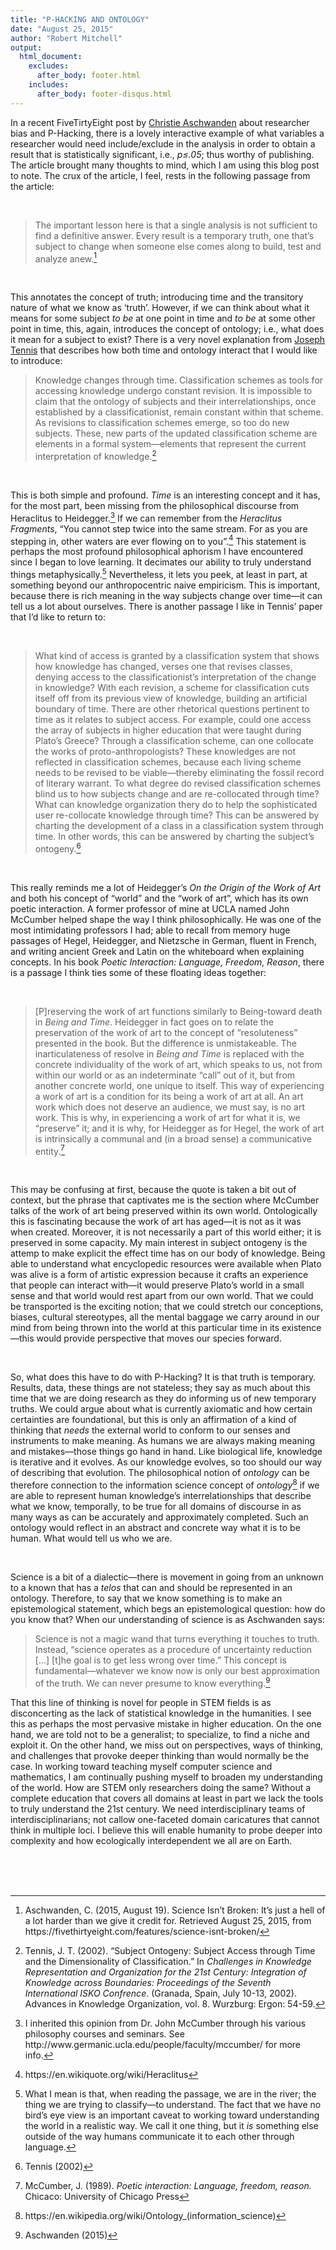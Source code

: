 ```yaml
---
title: "P-HACKING AND ONTOLOGY"
date: "August 25, 2015"
author: "Robert Mitchell"
output:
  html_document:
    excludes:
      after_body: footer.html
    includes:
      after_body: footer-disqus.html
---
```


In a recent FiveTirtyEight post by [Christie Aschwanden](https://twitter.com/cragcrest) about researcher bias and P-Hacking, there is a lovely interactive example of what variables a researcher would need include/exclude in the analysis in order to obtain a result that is statistically significant, i.e., _p&le;.05_; thus worthy of publishing.  The article brought many thoughts to mind, which I am using this blog post to note.  The crux of the article, I feel, rests in the following passage from the article:   

<br>

> <i class="fa fa-quote-left fa-1x"></i>The important lesson here is that a single analysis is not sufficient to find a definitive answer. Every result is a temporary truth, one that’s subject to change when someone else comes along to build, test and analyze anew.<i class="fa fa-quote-right fa-1x"></i>[^1]

<br>

This annotates the concept of truth; introducing time and the transitory nature of what we know as 'truth'.  However, if we can think about what it means for some subject _to be_ at one point in time and _to be_ at some other point in time, this, again, introduces the concept of ontology; i.e., what does it mean for a subject to exist?  There is a very novel explanation from [Joseph Tennis](http://joseph-t-tennis.squarespace.com/) that describes how both time and ontology interact that I would like to introduce: 

> <i class="fa fa-quote-left fa-1x"></i>Knowledge changes through time.  Classification schemes as tools for accessing knowledge undergo constant revision.  It is impossible to claim that the ontology of subjects and their interrelationships, once established by a classificationist, remain constant within that scheme.  As revisions to classification schemes emerge, so too do new subjects.  These, new parts of the updated classification scheme are elements in a formal system---elements that represent the current interpretation of knowledge.<i class="fa fa-quote-right fa-1x"></i>[^2]

<br>

This is both simple and profound.  _Time_ is an interesting concept and it has, for the most part, been missing from the philosophical discourse from Heraclitus to Heidegger.[^3]  If we can remember from the _Heraclitus Fragments_, "You cannot step twice into the same stream. For as you are stepping in, other waters are ever flowing on to you".[^4]  This statement is perhaps the most profound philosophical aphorism I have encountered since I began to love learning.  It decimates our ability to truly understand things metaphysically.[^5]  Nevertheless, it lets you peek, at least in part, at something beyond our anthropocentric naive empiricism.  This is important, because there is rich meaning in the way subjects change over time---it can tell us a lot about ourselves.  There is another passage I like in Tennis' paper that I'd like to return to:    

<br>

> <i class="fa fa-quote-left fa-1x"></i> What kind of access is granted by a classification system that shows how knowledge has changed, verses one that revises classes, denying access to the classificationist's interpretation of the change in knowledge?  With each revision, a scheme for classification cuts itself off from its previous view of knowledge, building an artificial boundary of time.  There are other rhetorical questions pertinent to time as it relates to subject access.  For example, could one access the array of subjects in higher education that were taught during Plato's Greece?  Through a classification scheme, can one collocate the works of proto-anthropologists? These knowledges are not reflected in classification schemes, because each living scheme needs to be revised to be viable---thereby eliminating the fossil record of literary warrant.  To what degree do revised classification schemes blind us to how subjects change and are re-collocated through time?  What can knowledge organization thery do to help the sophisticated user re-collocate knowledge through time?  This can be answered by charting the development of a class in a classification system through time.  In other words, this can be answered by charting the subject's ontogeny.<i class="fa fa-quote-right fa-1x"></i>[^6]

<br>

This really reminds me a lot of Heidegger's _On the Origin of the Work of Art_ and both his concept of "world" and the "work of art", which has its own poetic interaction.  A former professor of mine at UCLA named John McCumber helped shape the way I think philosophically.  He was one of the most intimidating professors I had; able to recall from memory huge passages of Hegel, Heidegger, and Nietzsche in German, fluent in French, and writing ancient Greek and Latin on the whiteboard when explaining concepts.  In his book _Poetic Interaction: Language, Freedom, Reason_, there is a passage I think ties some of these floating ideas together:

<br>

> <i class="fa fa-quote-left fa-1x"></i>[P]reserving the work of art functions similarly to Being-toward death in _Being and Time_.  Heidegger in fact goes on to relate the preservation of the work of art to the concept of "resoluteness" presented in the book.  But the difference is unmistakeable. The inarticulateness of resolve in _Being and Time_ is replaced with the concrete individuality of the work of art, which speaks to us, not from within our world or as an indeterminate "call" out of it, but from another concrete world, one unique to itself.  This way of experiencing a work of art is a condition for its being a work of art at all.  An art work which does not deserve an audience, we must say, is no art work.  This is why, in experiencing a work of art for what it is, we "preserve" it; and it is why, for Heidegger as for Hegel, the work of art is intrinsically a communal and (in a broad sense) a communicative entity.<i class="fa fa-quote-right fa-1x"></i>[^7]

<br>

This may be confusing at first, because the quote is taken a bit out of context, but the phrase that captivates me is the section where McCumber talks of the work of art being preserved within its own world.  Ontologically this is fascinating because the work of art has aged---it is not as it was when created.  Moreover, it is not necessarily a part of this world either; it is preserved in some capacity.  My main interest in subject ontogeny is the attemp to make explicit the effect time has on our body of knowledge.  Being able to understand what encyclopedic resources were available when Plato was alive is a form of artistic expression because it crafts an experience that people can interact with---it would preserve Plato's world in a small sense and that world would rest apart from our own world.  That we could be transported is the exciting notion; that we could stretch our conceptions, biases, cultural stereotypes, all the mental baggage we carry around in our mind from being thrown into the world at this particular time in its existence---this would provide perspective that moves our species forward. 

<br>

So, what does this have to do with P-Hacking?  It is that truth is temporary.  Results, data, these things are not stateless; they say as much about this time that we are doing research as they do informing us of new temporary truths.  We could argue about what is currently axiomatic and how certain certainties are foundational, but this is only an affirmation of a kind of thinking that _needs_ the external world to conform to our senses and instruments to make meaning.  As humans we are always making meaning and mistakes---those things go hand in hand.  Like biological life, knowledge is iterative and it evolves.  As our knowledge evolves, so too should our way of describing that evolution.  The philosophical notion of _ontology_ can be therefore connection to the information science concept of _ontology_[^8] if we are able to represent human knowledge's interrelationships that describe what we know, temporally, to be true for all domains of discourse in as many ways as can be accurately and approximately completed.  Such an ontology would reflect in an abstract and concrete way what it is to be human.  What would tell us who we are.

<br>

Science is a bit of a dialectic---there is movement in going from an unknown to a known that has a _telos_ that can and should be represented in an ontology.  Therefore, to say that we know something is to make an epistemological statement, which begs an epistemological question: how do you know that?  When our understanding of science is as Aschwanden says: 

> <i class="fa fa-quote-left fa-1x"></i>Science is not a magic wand that turns  everything it touches to truth.  Instead, "science operates as a procedure of uncertainty reduction [...] [t]he goal is to get less wrong over time."  This concept is fundamental---whatever we know now is only our best approximation of the truth.  We can never presume to know everything.<i class="fa fa-quote-right fa-1x"></i>[^9]

That this line of thinking is novel for people in STEM fields is as disconcerting as the lack of statistical knowledge in the humanities.  I see this as perhaps the most pervasive mistake in higher education.  On the one hand, we are told not to be a generalist; to specialize, to find a niche and exploit it.  On the other hand, we miss out on perspectives, ways of thinking, and challenges that provoke deeper thinking than would normally be the case.  In working toward teaching myself computer science and mathematics, I am continually pushing myself to broaden my understanding of the world.  How are STEM only researchers doing the same?  Without a complete education that covers all domains at least in part we lack the tools to truly understand the 21st century.  We need interdisciplinary teams of interdisciplinarians; not callow one-faceted domain caricatures that cannot think in multiple loci.  I believe this will enable humanity to probe deeper into complexity and how ecologically interdependent we all are on Earth.
 
<br>
<br>
<br>

[^1]: Aschwanden, C. (2015, August 19). Science Isn’t Broken: It’s just a hell of a lot harder than we give it credit for. Retrieved August 25, 2015, from https://fivethirtyeight.com/features/science-isnt-broken/
[^2]: Tennis, J. T. (2002). "Subject Ontogeny: Subject Access through Time and
the Dimensionality of Classification." In _Challenges in Knowledge
Representation and Organization for the 21st Century: Integration of Knowledge
across Boundaries: Proceedings of the Seventh International ISKO Confrence_.
(Granada, Spain, July 10-13, 2002).  Advances in Knowledge Organization, vol.
8. Wurzburg: Ergon: 54-59.
[^3]: I inherited this opinion from Dr. John McCumber through his various
philosophy courses and seminars.  See
http://www.germanic.ucla.edu/people/faculty/mccumber/ for more info.
[^4]: https://en.wikiquote.org/wiki/Heraclitus
[^5]: What I mean is that, when reading the passage, we are in the river; the 
thing we are trying to classify---to understand.  The fact that we have no
bird's eye view is an important caveat to working toward understanding 
the world in a realistic way.  We call it one thing, but it _is_ something else
outside of the way humans communicate it to each other through language. 
[^6]: Tennis (2002) 
[^7]: McCumber, J. (1989). _Poetic interaction: Language, freedom, reason._
Chicaco: University of Chicago Press
[^8]: https://en.wikipedia.org/wiki/Ontology_(information_science)
[^9]: Aschwanden (2015)
